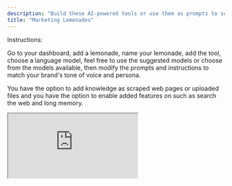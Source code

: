 ```yaml
---
description: "Build these AI-powered tools or use them as prompts to scale your marketing efforts."
title: "Marketing Lemonades"
---
```


Instructions:&#x20;

Go to your dashboard, add a lemonade, name your lemonade, add the tool, choose a language model, feel free to use the suggested models or choose from the models available, then modify the prompts and instructions to match your brand's tone of voice and persona.&#x20;

You have the option to add knowledge as scraped web pages or uploaded files and you have the option to enable added features on such as search the web and long memory.&#x20;



<iframe src="https://docs.google.com/spreadsheets/d/e/2PACX-1vQw06qtrzpwdM73nt-QrC55e-lFXWBry9IMMe-2U-XGVVTmRDHwuFirsJ0FTBss6BSYj6lTRxq0S5TA/pubhtml?widget=true&headers=false" />